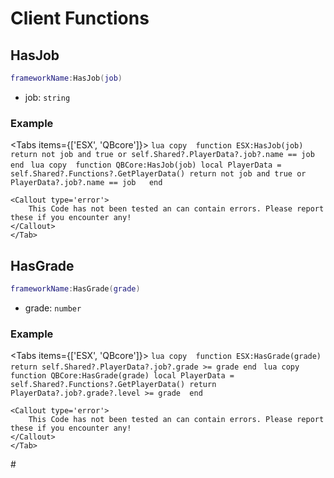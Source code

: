 
# Client Functions

## HasJob

```lua
frameworkName:HasJob(job)
```

- job: `string`

### Example

<Tabs items={['ESX', 'QBcore']}>
    <Tab>
    ```lua copy 
    function ESX:HasJob(job)
        return not job and true or self.Shared?.PlayerData?.job?.name == job
    end
    ```
    </Tab>
    <Tab>
    ```lua copy 
    function QBCore:HasJob(job)
        local PlayerData = self.Shared?.Functions?.GetPlayerData()
        return not job and true or PlayerData?.job?.name == job  
    end
    ```

    <Callout type='error'>
        This Code has not been tested an can contain errors. Please report these if you encounter any!
    </Callout>
    </Tab>
</Tabs>

## HasGrade

```lua 
frameworkName:HasGrade(grade)
```

- grade: `number`

### Example

<Tabs items={['ESX', 'QBcore']}>
    <Tab>
    ```lua copy 
    function ESX:HasGrade(grade)
        return self.Shared?.PlayerData?.job?.grade >= grade
    end
    ```
    </Tab>
    <Tab>
    ```lua copy 
    function QBCore:HasGrade(grade)
        local PlayerData = self.Shared?.Functions?.GetPlayerData()
        return PlayerData?.job?.grade?.level >= grade 
    end
    ```

    <Callout type='error'>
        This Code has not been tested an can contain errors. Please report these if you encounter any!
    </Callout>
    </Tab>
</Tabs>#